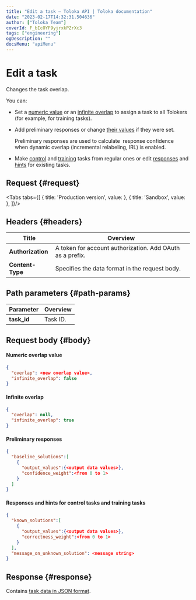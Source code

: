 ```yaml
---
title: "Edit a task — Toloka API | Toloka documentation"
date: "2023-02-17T14:32:31.504636"
author: ["Toloka Team"]
coverId: F_bIcOYF9yjrxkPZrXc3
tags: ["engineering"]
ogDescription: ""
docsMenu: "apiMenu"
---
```



# Edit a task

<Announce/>

Changes the task overlap.

You can:

- Set a [numeric value](/docs-new/api/create-task#overlap) or an [infinite overlap](/docs-new/api/create-task#infinite) to assign a task to all Tolokers (for example, for training tasks).

- Add preliminary responses or change [their values](/docs-new/api/create-task#baseline) if they were set.

    Preliminary responses are used to calculate  response confidence when dynamic overlap (incremental relabeling, IRL) is enabled.

- Make [control](/docs-new/glossary#control-task) and [training](/docs-new/glossary#training-task) tasks from regular ones or edit [responses](/docs-new/api/create-task#known) and [hints](/docs-new/api/create-task#message) for existing tasks.

## Request {#request}

<Tabs tabs={[
  { title: 'Production version', value: <EditTaskOverlapList1/> },
  { title: 'Sandbox', value: <EditTaskOverlapList2/> },
]}/>

## Headers {#headers}

Title | Overview
----- | -----
**Authorization** | A token for account authorization. Add OAuth as a prefix.
**Content-Type** | Specifies the data format in the request body.

## Path parameters {#path-params}

Parameter | Overview
----- | -----
**task_id** | Task ID.

## Request body {#body}

#### Numeric overlap value

```json
{
  "overlap": <new overlap value>,
  "infinite_overlap": false
}
```

#### Infinite overlap

```json
{
  "overlap": null,
  "infinite_overlap": true
}
```

#### Preliminary responses

```json
{
  "baseline_solutions":[
    {
      "output_values":{<output data values>},
      "confidence_weight":<from 0 to 1>
    }
  ]
}
```

#### Responses and hints for control tasks and training tasks

```json
{
  "known_solutions":[
    {
      "output_values":{<output data values>},
      "correctness_weight":<from 0 to 1>
    }
  ],
  "message_on_unknown_solution": <message string>
}
```

## Response {#response}

Contains [task data in JSON format](/docs-new/api/create-task#body).

<ContactGuideSupport/>
